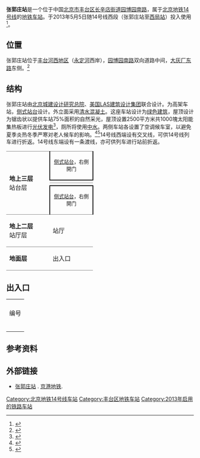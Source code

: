 {{noteTA 
|G1 =Railway}}
{{Infobox station
|name = 张郭庄
|eng_name = Zhangguozhuang
|livery = 
|linecolour = {{北京地铁颜色|14}}
|image = Zhangguozhuang Station (20150319155232).JPG
|caption = 张郭庄站西局方向站台
|other_name = 
|country = {{PRC}}
|borough = [[北京市|北京市]][[丰台区|丰台区]][[长辛店街道|长辛店街道]]
|address = [[园博园南路|园博园南路]]
|coordinates = {{Coord|39.855408|116.187294|type:railwaystation_region:CN-11_source:GoogleMaps|display=inline,title}}
|elevation = 
|operator = [[京港地铁|北京京港地铁有限公司]]
|lines = {{北京地铁线路名|14|SL}}
|distance = 
|platform = 2座[[侧式站台|侧式站台]]
|tracks = 2条
|bus_routes = 
|bus_stands = 
|connections = 公交站：地铁张郭庄站
|structure = 高架车站
|hall = 整体式站厅
|depth = 
|levels = 
|interchange = 
|exits = 2个
|elevator = 
|escalator = 
|architect = 
|architectural_style = 
|colour = 绿色
|type = 
|status = 运营中
|code = 
|zone = 
|classification = 
|website = 
|built = 
|opened = 2013年5月5日
|pass_year = 
|passengers = 
|pass_system = 
|pass_rank = 
|mpassengers = 
|trains = 
|station_hours = 
|hours = 
|first = {{北京地铁线路名|14|S}}
:往{{北京地铁起讫站|14|R}}：04:55
|last = {{北京地铁线路名|14|S}}
:往{{北京地铁起讫站|14|R}}：22:30
|adjacent = {{Adjacent stations|system=北京地铁|line=14|right=园博园|note-mid=起点|note-right=1.345km}}
|other_services = 
|route_map = {{Routemap|inline=yes|legend=0|map=
uENDEa\uENDEa
uSTR\uSTR
uABZg2\uABZg3
uABZg+1\uABZg+4
uSTR+BSr\uSTR+BSl
uSTR+BSr\uSTR+BSl
uABZg2\uSTR+c3
uSTR+c1\uABZg+4
uSTRf\uSTRg~~{{rmr|Licon=D|{{stl|北京地铁|园博园}}}}
}}
}}
'''张郭庄站'''是一个位于中国[[北京市|北京市]][[丰台区|丰台区]][[长辛店街道|长辛店街道]][[园博园南路|园博园南路]]，属于[[北京地铁|北京地铁]][[北京地铁14号线|14号线]]的[[地铁车站|地铁车站]]。于2013年5月5日随14号线西段（张郭庄站至[[西局站|西局站]]）投入使用<ref>{{cite web|url=http://www.bjjtw.gov.cn/gzdt/ywsds/201305/t20130506_74906.htm |date=2013-05-06 |accessdate=2013-05-08 |title=地铁10号线5月5日首班车起实现成环运营 |publisher=北京市交通委员会 |deadurl=yes |archiveurl=https://web.archive.org/web/20141227171210/http://www.bjjtw.gov.cn/gzdt/ywsds/201305/t20130506_74906.htm |archivedate=2014-12-27 }}</ref>。

== 位置 ==
张郭庄站位于[[丰台河西地区|丰台河西地区]]（[[永定河|永定河]]西岸），[[园博园南路|园博园南路]]双向道路中间，[[大灰厂东路|大灰厂东路]]东侧。<ref>{{cite web|url=http://www.bjghw.gov.cn/web/gdjt/map_3.html|title=轨道交通14号线工程规划方案公告|accessdate=2012-01-27|publisher=北京市规划委员会|archive-url=https://web.archive.org/web/20140316164610/http://www.bjghw.gov.cn/web/gdjt/map_3.html|archive-date=2014-03-16|dead-url=yes}}</ref>

== 结构 ==
{{multiple image|align=right|direction=vertical|width=220
|image1=ZHANGGUOZHUANG Station Hall 20180924.jpg|caption1=车站站厅（2018年9月摄）
|image2=ZHANGGUOZHUANG Station Passage 20180924.jpg|caption2=车站出入口（2018年9月摄）
}}
张郭庄站由[[北京城建设计研究总院|北京城建设计研究总院]]、[[美国LAS建筑设计集团|美国LAS建筑设计集团]]联合设计。为高架车站，[[侧式站台|侧式站台]]设计。外立面采用[[清水混凝土|清水混凝土]]。这座车站设计为[[绿色建筑|绿色建筑]]，屋顶设计为锯齿状以提供车站75%面积的自然采光，屋顶设置2500平方米共1000塊太阳能集热板进行[[光伏发电|光伏发电]]<ref>{{cite news|url=https://www.china5e.com/m/news/news-256042-1.html|title=北京地铁高架站屋顶安装上太阳能板发电|publisher=中國能源網|date=2012-11-27|accessdate=2020-12-03|archive-date=2022-04-16|archive-url=https://web.archive.org/web/20220416031358/https://www.china5e.com/m/news/news-256042-1.html}}</ref>，厕所将使用[[中水|中水]]。两侧车站各设置了空调候车室，以避免夏季炎热冬季严寒对老人候车的影响。<ref>{{cite news|url=http://zhengwu.beijing.gov.cn/bmfu/bmts/t1176755.htm|title=14号线将建最“绿色”地铁站|date=2011-07-06|accessdate=2012-02-24|author=涂露芳|deadurl=yes|archiveurl=https://web.archive.org/web/20150504171409/http://zhengwu.beijing.gov.cn/bmfu/bmts/t1176755.htm|archivedate=2015年5月4日|df=}}</ref><ref>{{cite news|url=http://zhengwu.beijing.gov.cn/bmfu/bmts/t1218838.htm|title=北京最绿色地铁站将于2013年服务园博会|date=2012-02-28|accessdate=2012-02-28|author=涂露芳|deadurl=yes|archiveurl=https://web.archive.org/web/20140222134756/http://zhengwu.beijing.gov.cn/bmfu/bmts/t1218838.htm|archivedate=2014-02-22}}</ref>14号线西端设有交叉线，可供14号线列车进行折返。14号线东端设有一条渡线，亦可供列车进行站前折返。
{|cellspacing=0 cellpadding=3
|style="border-bottom:solid 1px gray;border-top:solid 1px gray;" rowspan=4 width=100|'''地上三层'''<br />站台层
|style="border-right:solid 2px black;border-left:solid 2px black;border-top:solid 1px gray;border-bottom:solid 2px black;" colspan=2|<center><small>[[侧式站台|侧式站台]]，右側開门</small></center>
|-
|style="border-bottom:solid 1px gray;" width=100|{{arrow|L}}
|style="border-bottom:solid 1px gray;" width=350|{{北京地铁线路名|14|c}}落客月台
|-
|{{arrow|R}}
|{{北京地铁线路名|14|c}}往{{站|善各庄}}<small>（{{站|园博园||北京市}}）</small>
|-
|style="border-right:solid 2px black;border-left:solid 2px black;border-top:solid 2px black;border-bottom:solid 1px gray;" colspan=2|<center><small>[[侧式站台|侧式站台]]，右側開门</small></center>
|-
|style="border-bottom:solid 1px gray;"|'''地上二层'''<br />站厅层
|style="border-bottom:solid 1px gray;"|站厅
|style="border-bottom:solid 1px gray;"|票务服务、自动售票机、客务中心
|-
|style="border-bottom:solid 1px gray;"|'''地面层'''
|style="border-bottom:solid 1px gray;"|出入口
|style="border-bottom:solid 1px gray;"|A-B出入口
|}
{{multiple image|align=center|width=700|direction=vertical
|image1=Platform panorama of Zhangguozhuang Station, departures (20200904155506).jpg|caption1=<center>站台全景圖（2020年9月摄）</center>
}}

== 出入口 ==
{| class="wikitable"
| colspan="5" align="center" bgcolor="{{北京地铁颜色|14}}" |
|-
! 编号
! 指示
! 建议前往的目的地
! 照片
! 无障碍设施
|-
|{{港鐵出口|A|附=升}}
|园博园南路
|
|[[File:Missing_image_text.svg|210x210像素]]
|[[File:Missing_image_text.svg|210x210像素]]
|-
|{{港鐵出口|B|附=升}}
|园博园南路
|
|[[File:Exit_B_of_Zhangguozhuang_Station_(20200903184951).jpg|居中]]
|[[File:Missing_image_text.svg|210x210像素]]
|-
| colspan="5" bgcolor="#EEEEEE" | {{港鐵出口|註=升}}
|}

== 参考资料 ==
{{reflist}}

== 外部链接 ==
{{commonscat|Zhangguozhuang Station}}
*[http://www.mtr.bj.cn/content/details20_460.html 张郭庄站] {{Wayback|url=http://www.mtr.bj.cn/content/details20_460.html |date=20161220191058 }}. [[京港地铁|京港地铁]].

{{北京地铁14号线}}

[[Category:北京地铁14号线车站|Category:北京地铁14号线车站]]
[[Category:丰台区地铁车站|Category:丰台区地铁车站]]
[[Category:2013年启用的铁路车站|Category:2013年启用的铁路车站]]